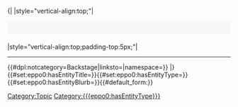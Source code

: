 <includeonly>{|
|style="vertical-align:top;"|<div style="font-size: 20px; margin: 0px 0px 20px 0px; background-color: #F8F8F8; padding: 5px; border-radius: 3px;">{{{eppo0:hasEntityBlurb}}}</div>
|style="vertical-align:top;padding-top:5px;"|{{AnnotationsList}}<hr/>{{#dpl:notcategory=Backstage|linksto={{FULLPAGENAME}}|namespace=}}
|}{{#set:eppo0:hasEntityTitle={{{eppo0:hasEntityTitle}}}}}{{#set:eppo0:hasEntityType={{{eppo0:hasEntityType}}}}}{{#set:eppo0:hasEntityBlurb={{{eppo0:hasEntityBlurb}}}}}{{DISPLAYTITLE:{{{eppo0:hasEntityType}}} "{{{eppo0:hasEntityTitle}}}"}}{{#default_form:{{{eppo0:hasEntityType}}}}}[[Category:Topic]][[Category:{{{eppo0:hasEntityType}}}]]</includeonly>
